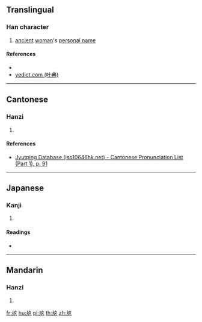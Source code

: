 ==Translingual==

===Han character===
{{Han char|rn=38|rad=女|as=03|sn=6|four=54014|canj=KIV|ids=⿺丸女}}

# [[ancient]] [[woman]]'s [[personal name]]

====References====
* {{Han ref|kx=0255.160|dkj=06055|dj=0519.010|hdz=21027.020|uh=597F|ud=22911|bh=C9D2|bd=51666}}
* [http://yedict.com/htm/59/597F.htm yedict.com (叶典)]

----

==Cantonese==

===Hanzi===
{{yue-hanzi|jyut=[[faan3]]|y=faan3}}

# {{defn|lang=yue|sort=女03}}

====References====
* [http://www.iso10646hk.net/jp/document/download.jsp Jyutping Database (iso10646hk.net) - Cantonese Pronunciation List (Part 1), p. 91]

----

==Japanese==

===Kanji===
{{ja-kanji|grade=|rs=女03}}

# {{defn|lang=ja|sort=女03}}

====Readings====
* {{ja-readings|on=[[がん]] (gan)|kun=}}

----

==Mandarin==

===Hanzi===
{{cmn-hanzi|pin=[[fàn]] ([[fan4]])|wg=fan<sup>4</sup>}}

# {{defn|lang=cmn|sort=女03}}

[[fr:奿]]
[[hu:奿]]
[[pl:奿]]
[[th:奿]]
[[zh:奿]]